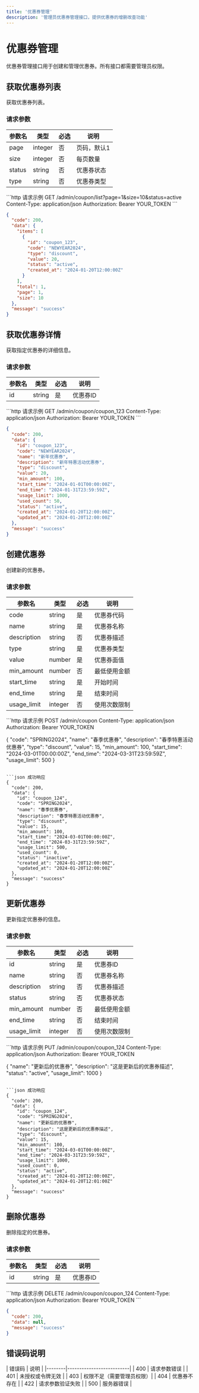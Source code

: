 ```yaml
---
title: '优惠券管理'
description: '管理员优惠券管理接口，提供优惠券的增删改查功能'
---
```


# 优惠券管理

<Note>
  优惠券管理接口用于创建和管理优惠券。所有接口都需要管理员权限。
</Note>

## 获取优惠券列表

<ParamField path="/admin/coupon/list" method="GET">
获取优惠券列表。

### 请求参数

| 参数名      | 类型    | 必选 | 说明         |
|-------------|---------|------|--------------|
| page        | integer | 否   | 页码，默认1  |
| size        | integer | 否   | 每页数量     |
| status      | string  | 否   | 优惠券状态   |
| type        | string  | 否   | 优惠券类型   |

<CodeGroup>
```http 请求示例
GET /admin/coupon/list?page=1&size=10&status=active
Content-Type: application/json
Authorization: Bearer YOUR_TOKEN
```

```json 成功响应
{
  "code": 200,
  "data": {
    "items": [
      {
        "id": "coupon_123",
        "code": "NEWYEAR2024",
        "type": "discount",
        "value": 20,
        "status": "active",
        "created_at": "2024-01-20T12:00:00Z"
      }
    ],
    "total": 1,
    "page": 1,
    "size": 10
  },
  "message": "success"
}
```
</CodeGroup>
</ParamField>

## 获取优惠券详情

<ParamField path="/admin/coupon/:id" method="GET">
获取指定优惠券的详细信息。

### 请求参数

| 参数名 | 类型   | 必选 | 说明       |
|--------|--------|------|------------|
| id     | string | 是   | 优惠券ID   |

<CodeGroup>
```http 请求示例
GET /admin/coupon/coupon_123
Content-Type: application/json
Authorization: Bearer YOUR_TOKEN
```

```json 成功响应
{
  "code": 200,
  "data": {
    "id": "coupon_123",
    "code": "NEWYEAR2024",
    "name": "新年优惠券",
    "description": "新年特惠活动优惠券",
    "type": "discount",
    "value": 20,
    "min_amount": 100,
    "start_time": "2024-01-01T00:00:00Z",
    "end_time": "2024-01-31T23:59:59Z",
    "usage_limit": 1000,
    "used_count": 50,
    "status": "active",
    "created_at": "2024-01-20T12:00:00Z",
    "updated_at": "2024-01-20T12:00:00Z"
  },
  "message": "success"
}
```
</CodeGroup>
</ParamField>

## 创建优惠券

<ParamField path="/admin/coupon" method="POST">
创建新的优惠券。

### 请求参数

| 参数名      | 类型    | 必选 | 说明         |
|-------------|---------|------|--------------|
| code        | string  | 是   | 优惠券代码   |
| name        | string  | 是   | 优惠券名称   |
| description | string  | 否   | 优惠券描述   |
| type        | string  | 是   | 优惠券类型   |
| value       | number  | 是   | 优惠券面值   |
| min_amount  | number  | 否   | 最低使用金额 |
| start_time  | string  | 是   | 开始时间     |
| end_time    | string  | 是   | 结束时间     |
| usage_limit | integer | 否   | 使用次数限制 |

<CodeGroup>
```http 请求示例
POST /admin/coupon
Content-Type: application/json
Authorization: Bearer YOUR_TOKEN

{
  "code": "SPRING2024",
  "name": "春季优惠券",
  "description": "春季特惠活动优惠券",
  "type": "discount",
  "value": 15,
  "min_amount": 100,
  "start_time": "2024-03-01T00:00:00Z",
  "end_time": "2024-03-31T23:59:59Z",
  "usage_limit": 500
}
```

```json 成功响应
{
  "code": 200,
  "data": {
    "id": "coupon_124",
    "code": "SPRING2024",
    "name": "春季优惠券",
    "description": "春季特惠活动优惠券",
    "type": "discount",
    "value": 15,
    "min_amount": 100,
    "start_time": "2024-03-01T00:00:00Z",
    "end_time": "2024-03-31T23:59:59Z",
    "usage_limit": 500,
    "used_count": 0,
    "status": "inactive",
    "created_at": "2024-01-20T12:00:00Z",
    "updated_at": "2024-01-20T12:00:00Z"
  },
  "message": "success"
}
```
</CodeGroup>
</ParamField>

## 更新优惠券

<ParamField path="/admin/coupon/:id" method="PUT">
更新指定优惠券的信息。

### 请求参数

| 参数名      | 类型    | 必选 | 说明         |
|-------------|---------|------|--------------|
| id          | string  | 是   | 优惠券ID     |
| name        | string  | 否   | 优惠券名称   |
| description | string  | 否   | 优惠券描述   |
| status      | string  | 否   | 优惠券状态   |
| min_amount  | number  | 否   | 最低使用金额 |
| end_time    | string  | 否   | 结束时间     |
| usage_limit | integer | 否   | 使用次数限制 |

<CodeGroup>
```http 请求示例
PUT /admin/coupon/coupon_124
Content-Type: application/json
Authorization: Bearer YOUR_TOKEN

{
  "name": "更新后的优惠券",
  "description": "这是更新后的优惠券描述",
  "status": "active",
  "usage_limit": 1000
}
```

```json 成功响应
{
  "code": 200,
  "data": {
    "id": "coupon_124",
    "code": "SPRING2024",
    "name": "更新后的优惠券",
    "description": "这是更新后的优惠券描述",
    "type": "discount",
    "value": 15,
    "min_amount": 100,
    "start_time": "2024-03-01T00:00:00Z",
    "end_time": "2024-03-31T23:59:59Z",
    "usage_limit": 1000,
    "used_count": 0,
    "status": "active",
    "created_at": "2024-01-20T12:00:00Z",
    "updated_at": "2024-01-20T12:01:00Z"
  },
  "message": "success"
}
```
</CodeGroup>
</ParamField>

## 删除优惠券

<ParamField path="/admin/coupon/:id" method="DELETE">
删除指定的优惠券。

### 请求参数

| 参数名 | 类型   | 必选 | 说明       |
|--------|--------|------|------------|
| id     | string | 是   | 优惠券ID   |

<CodeGroup>
```http 请求示例
DELETE /admin/coupon/coupon_124
Content-Type: application/json
Authorization: Bearer YOUR_TOKEN
```

```json 成功响应
{
  "code": 200,
  "data": null,
  "message": "success"
}
```
</CodeGroup>
</ParamField>

## 错误码说明

<Card title="错误码说明" icon="triangle-exclamation">
| 错误码 | 说明                     |
|--------|--------------------------|
| 400    | 请求参数错误             |
| 401    | 未授权或令牌无效         |
| 403    | 权限不足（需要管理员权限）|
| 404    | 优惠券不存在             |
| 422    | 请求参数验证失败         |
| 500    | 服务器错误               |
</Card>
